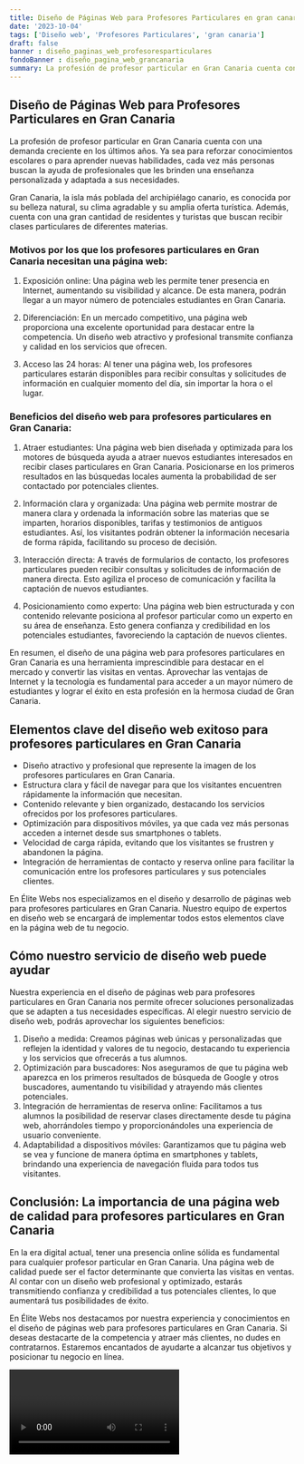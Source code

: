 ```yaml
---
title: Diseño de Páginas Web para Profesores Particulares en gran canaria
date: '2023-10-04'
tags: ['Diseño web', 'Profesores Particulares', 'gran canaria']
draft: false
banner : diseño_paginas_web_profesoresparticulares
fondoBanner : diseño_pagina_web_grancanaria
summary: La profesión de profesor particular en Gran Canaria cuenta con una demanda creciente en los últimos años. Ya sea para reforzar conocimientos escolares o para aprender nuevas habilidades, cada vez más personas buscan la ayuda de profesionales que les brinden una enseñanza personalizada y adaptada a sus necesidades.
---
```


## Diseño de Páginas Web para Profesores Particulares en Gran Canaria

La profesión de profesor particular en Gran Canaria cuenta con una demanda creciente en los últimos años. Ya sea para reforzar conocimientos escolares o para aprender nuevas habilidades, cada vez más personas buscan la ayuda de profesionales que les brinden una enseñanza personalizada y adaptada a sus necesidades.

Gran Canaria, la isla más poblada del archipiélago canario, es conocida por su belleza natural, su clima agradable y su amplia oferta turística. Además, cuenta con una gran cantidad de residentes y turistas que buscan recibir clases particulares de diferentes materias.

### Motivos por los que los profesores particulares en Gran Canaria necesitan una página web:

1. Exposición online: Una página web les permite tener presencia en Internet, aumentando su visibilidad y alcance. De esta manera, podrán llegar a un mayor número de potenciales estudiantes en Gran Canaria.

2. Diferenciación: En un mercado competitivo, una página web proporciona una excelente oportunidad para destacar entre la competencia. Un diseño web atractivo y profesional transmite confianza y calidad en los servicios que ofrecen.

3. Acceso las 24 horas: Al tener una página web, los profesores particulares estarán disponibles para recibir consultas y solicitudes de información en cualquier momento del día, sin importar la hora o el lugar.

### Beneficios del diseño web para profesores particulares en Gran Canaria:

1. Atraer estudiantes: Una página web bien diseñada y optimizada para los motores de búsqueda ayuda a atraer nuevos estudiantes interesados en recibir clases particulares en Gran Canaria. Posicionarse en los primeros resultados en las búsquedas locales aumenta la probabilidad de ser contactado por potenciales clientes.

2. Información clara y organizada: Una página web permite mostrar de manera clara y ordenada la información sobre las materias que se imparten, horarios disponibles, tarifas y testimonios de antiguos estudiantes. Así, los visitantes podrán obtener la información necesaria de forma rápida, facilitando su proceso de decisión.

3. Interacción directa: A través de formularios de contacto, los profesores particulares pueden recibir consultas y solicitudes de información de manera directa. Esto agiliza el proceso de comunicación y facilita la captación de nuevos estudiantes.

4. Posicionamiento como experto: Una página web bien estructurada y con contenido relevante posiciona al profesor particular como un experto en su área de enseñanza. Esto genera confianza y credibilidad en los potenciales estudiantes, favoreciendo la captación de nuevos clientes.

En resumen, el diseño de una página web para profesores particulares en Gran Canaria es una herramienta imprescindible para destacar en el mercado y convertir las visitas en ventas. Aprovechar las ventajas de Internet y la tecnología es fundamental para acceder a un mayor número de estudiantes y lograr el éxito en esta profesión en la hermosa ciudad de Gran Canaria.

<GifSeo />

<Cta />

## Elementos clave del diseño web exitoso para profesores particulares en Gran Canaria

- Diseño atractivo y profesional que represente la imagen de los profesores particulares en Gran Canaria.
- Estructura clara y fácil de navegar para que los visitantes encuentren rápidamente la información que necesitan.
- Contenido relevante y bien organizado, destacando los servicios ofrecidos por los profesores particulares.
- Optimización para dispositivos móviles, ya que cada vez más personas acceden a internet desde sus smartphones o tablets.
- Velocidad de carga rápida, evitando que los visitantes se frustren y abandonen la página.
- Integración de herramientas de contacto y reserva online para facilitar la comunicación entre los profesores particulares y sus potenciales clientes.

En Élite Webs nos especializamos en el diseño y desarrollo de páginas web para profesores particulares en Gran Canaria. Nuestro equipo de expertos en diseño web se encargará de implementar todos estos elementos clave en la página web de tu negocio.

## Cómo nuestro servicio de diseño web puede ayudar

Nuestra experiencia en el diseño de páginas web para profesores particulares en Gran Canaria nos permite ofrecer soluciones personalizadas que se adapten a tus necesidades específicas. Al elegir nuestro servicio de diseño web, podrás aprovechar los siguientes beneficios:

1. Diseño a medida: Creamos páginas web únicas y personalizadas que reflejen la identidad y valores de tu negocio, destacando tu experiencia y los servicios que ofrecerás a tus alumnos.
2. Optimización para buscadores: Nos aseguramos de que tu página web aparezca en los primeros resultados de búsqueda de Google y otros buscadores, aumentando tu visibilidad y atrayendo más clientes potenciales.
3. Integración de herramientas de reserva online: Facilitamos a tus alumnos la posibilidad de reservar clases directamente desde tu página web, ahorrándoles tiempo y proporcionándoles una experiencia de usuario conveniente.
4. Adaptabilidad a dispositivos móviles: Garantizamos que tu página web se vea y funcione de manera óptima en smartphones y tablets, brindando una experiencia de navegación fluida para todos tus visitantes.

## Conclusión: La importancia de una página web de calidad para profesores particulares en Gran Canaria

En la era digital actual, tener una presencia online sólida es fundamental para cualquier profesor particular en Gran Canaria. Una página web de calidad puede ser el factor determinante que convierta las visitas en ventas. Al contar con un diseño web profesional y optimizado, estarás transmitiendo confianza y credibilidad a tus potenciales clientes, lo que aumentará tus posibilidades de éxito.

En Élite Webs nos destacamos por nuestra experiencia y conocimientos en el diseño de páginas web para profesores particulares en Gran Canaria. Si deseas destacarte de la competencia y atraer más clientes, no dudes en contratarnos. Estaremos encantados de ayudarte a alcanzar tus objetivos y posicionar tu negocio en línea.

<Video />

<CtaBot job='Profesores Particulares' city='gran canaria'/>

<Gmaps query='gran canaria+españa+maps' />